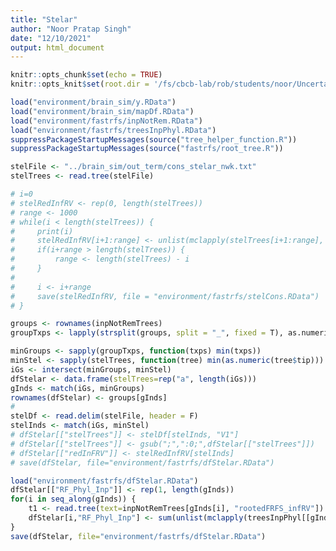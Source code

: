 ```yaml
---
title: "Stelar"
author: "Noor Pratap Singh"
date: "12/10/2021"
output: html_document
---
```


```r
knitr::opts_chunk$set(echo = TRUE)
knitr::opts_knit$set(root.dir = '/fs/cbcb-lab/rob/students/noor/Uncertainity/treeTerminusScripts')
```

```r
load("environment/brain_sim/y.RData")
load("environment/brain_sim/mapDf.RData")
load("environment/fastrfs/inpNotRem.RData")
load("environment/fastrfs/treesInpPhyl.RData")
suppressPackageStartupMessages(source("tree_helper_function.R"))
suppressPackageStartupMessages(source("fastrfs/root_tree.R"))
```

```r
stelFile <- "../brain_sim/out_term/cons_stelar_nwk.txt"
stelTrees <- read.tree(stelFile)

# i=0
# stelRedInfRV <- rep(0, length(stelTrees))
# range <- 1000
# while(i < length(stelTrees)) {
#     print(i)
#     stelRedInfRV[i+1:range] <- unlist(mclapply(stelTrees[i+1:range], function(tree) getRedInfRV(tree, y, mapDf, cores=8), mc.cores=4))
#     if(i+range > length(stelTrees)) {
#         range <- length(stelTrees) - i
#     }
# 
#     i <- i+range
#     save(stelRedInfRV, file = "environment/fastrfs/stelCons.RData")
# }
```

```r
groups <- rownames(inpNotRemTrees)
groupTxps <- lapply(strsplit(groups, split = "_", fixed = T), as.numeric)

minGroups <- sapply(groupTxps, function(txps) min(txps))
minStel <- sapply(stelTrees, function(tree) min(as.numeric(tree$tip)))
iGs <- intersect(minGroups, minStel)
dfStelar <- data.frame(stelTrees=rep("a", length(iGs)))
gInds <- match(iGs, minGroups)
rownames(dfStelar) <- groups[gInds]
# 
stelDf <- read.delim(stelFile, header = F)
stelInds <- match(iGs, minStel)
# dfStelar[["stelTrees"]] <- stelDf[stelInds, "V1"]
# dfStelar[["stelTrees"]] <- gsub(";",":0;",dfStelar[["stelTrees"]])
# dfStelar[["redInFRV"]] <- stelRedInfRV[stelInds]
# save(dfStelar, file="environment/fastrfs/dfStelar.RData")
```

```r
load("environment/fastrfs/dfStelar.RData")
dfStelar[["RF_Phyl_Inp"]] <- rep(1, length(gInds))
for(i in seq_along(gInds)) {
    t1 <- read.tree(text=inpNotRemTrees[gInds[i], "rootedFRFS_infRV"])
    dfStelar[i,"RF_Phyl_Inp"] <- sum(unlist(mclapply(treesInpPhyl[[gInds[i]]], function(t2) computeRF(t1, t2, rooted = T, norm = F),mc.cores=8)))
}
save(dfStelar, file="environment/fastrfs/dfStelar.RData")
```
